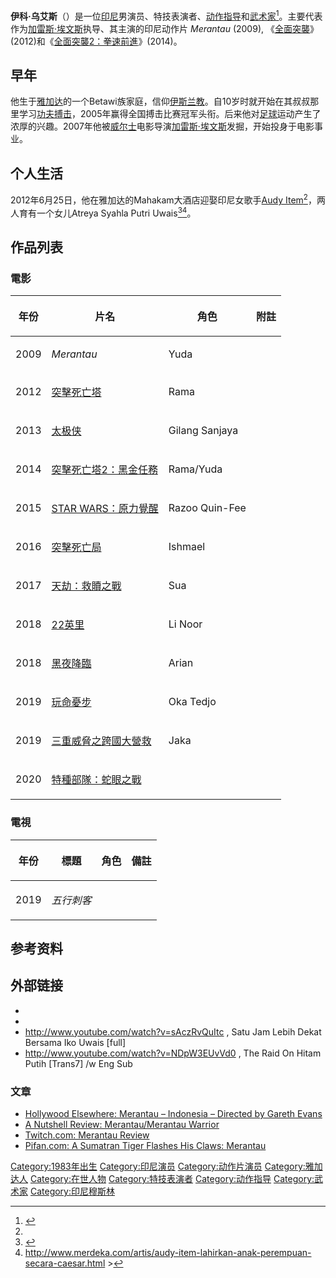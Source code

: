 {{noteTA
|G1=Show
|G2=Movie
|G3=TV
}}
{{藝人
| type = 男演员
| name = 伊科·烏艾斯
| foreignname  = Iko Uwais
| image = Iko_Uwais_by_Sachyn_Mital.jpg
| caption =  2014年3月17日出席在[[纽约市|纽约市]]举办的《[[突袭2：暴徒|突袭2：暴徒]]》首映礼
| imagesize = 
| birth_date = {{Birth date and age|1983|2|12}}
| birth_place = {{IDN}}[[雅加达|雅加达]]
| death_date = 
| death_place =
| nationality = {{IDN}}
| birthname = Qorny Uwais
| homepage =  
| occupation = [[演员|演员]]、[[武术家|武术家]]
| years_active = 2007年至今
| religion = [[伊斯兰教|伊斯兰教]]
|spouse = [[Audy_Item|Audy Item]]<br> (m. 2012)<ref name="#1">{{Cite web |url=http://www.kapanlagi.com/showbiz/selebriti/pulau-kapuk-idaman-bulan-madu-audy-dan-iko-2022f2.html |title=存档副本 |access-date=2014-07-04 |archive-date=2019-08-16 |archive-url=https://web.archive.org/web/20190816061504/https://www.kapanlagi.com/showbiz/selebriti/pulau-kapuk-idaman-bulan-madu-audy-dan-iko-2022f2.html |dead-url=no }}</ref>
}}

'''伊科·乌艾斯'''（{{lang-id|'''Iko Uwais'''}}）是一位[[印尼|印尼]]男演员、特技表演者、[[动作指导|动作指导]]和[[武术家|武术家]]<ref>{{cite news|title= Gareth Evans and Iko Uwais talk ''Merantau''|work= [[Twitch_Film|Twitch Film]]|date= |url= http://twitchfilm.com/interviews/2009/02/gareth-evans-and-iko-uwais-talk-merantau.php|accessdate= 2011-03-21|deadurl= yes|archiveurl= https://web.archive.org/web/20120309052649/http://twitchfilm.com/interviews/2009/02/gareth-evans-and-iko-uwais-talk-merantau.php|archivedate= 2012-03-09}}</ref>。主要代表作为[[加雷斯·埃文斯|加雷斯·埃文斯]]执导、其主演的印尼动作片 ''Merantau'' (2009), 《[[全面突襲|全面突襲]]》(2012)和《[[全面突襲2：拳速前進|全面突襲2：拳速前進]]》(2014)。

==早年==
他生于[[雅加达|雅加达]]的一个Betawi族家庭，信仰[[伊斯兰教|伊斯兰教]]。自10岁时就开始在其叔叔那里学习[[功夫|功夫]][[搏击|搏击]]，2005年赢得全国搏击比赛冠军头衔。后来他对[[足球|足球]]运动产生了浓厚的兴趣。2007年他被[[威尔士|威尔士]]电影导演[[加雷斯·埃文斯|加雷斯·埃文斯]]发掘，开始投身于电影事业。

==个人生活==
2012年6月25日，他在雅加达的Mahakam大酒店迎娶印尼女歌手[[Audy_Item|Audy Item]]<ref name="#1"/>，两人育有一个女儿Atreya Syahla Putri Uwais<ref>{{Cite web |url=http://entertainment.kompas.com/read/2013/10/12/1608294/Iko.Uwais-Audy.Item.Dikaruniai.Anak.Pertama |title=存档副本 |access-date=2014-07-04 |archive-date=2019-05-08 |archive-url=https://web.archive.org/web/20190508211900/https://entertainment.kompas.com/read/2013/10/12/1608294/Iko.Uwais-Audy.Item.Dikaruniai.Anak.Pertama |dead-url=no }}</ref><ref>http://www.merdeka.com/artis/audy-item-lahirkan-anak-perempuan-secara-caesar.html {{Wayback|url=http://www.merdeka.com/artis/audy-item-lahirkan-anak-perempuan-secara-caesar.html |date=20200217162500 }}></ref>。

== 作品列表 ==
===電影===
{| class="wikitable sortable"
|-
! 年份
! 片名
! 角色
! 附註
|-
| 2009 || ''Merantau'' || Yuda || 
|-
| 2012 || [[突擊死亡塔|突擊死亡塔]] || Rama || 
|-
| 2013 || [[太极侠|太极侠]] || Gilang Sanjaya || 
|-
| 2014 || [[突擊死亡塔2：黑金任務|突擊死亡塔2：黑金任務]] || Rama/Yuda || 
|-
| 2015 || [[STAR_WARS：原力覺醒|STAR WARS：原力覺醒]] || Razoo Quin-Fee || 
|-
| 2016 || [[迎頭重擊|突擊死亡局]] || Ishmael || 
|-
| 2017 || [[天劫：救贖之戰|天劫：救贖之戰]] || Sua || 
|-
| 2018 || [[拳力逃脫|22英里]] || Li Noor || 
|-
| 2018 || [https://en.wikipedia.org/wiki/The_Night_Comes_for_Us 黑夜降臨] {{Wayback|url=https://en.wikipedia.org/wiki/The_Night_Comes_for_Us |date=20201112032540 }} || Arian ||
|-
| 2019 || [[玩命憂步|玩命憂步]] || Oka Tedjo ||
|-
| 2019 || [[三重威脅之跨國大營救|三重威脅之跨國大營救]] || Jaka || 
|-
| 2020 || [[特種部隊：蛇眼之戰|特種部隊：蛇眼之戰]] || {{le|師傅 (特種部隊)|Hard Master|師傅}} ||
|}

===電視===
{| class="wikitable sortable"
|-
! 年份
! 標題
! 角色
! class="unsortable" | 備註
|-
|  2019
| ''五行刺客''
|
|
|}

==参考资料==
{{Reflist}}

== 外部链接 ==
{{Commonscat|Iko Uwais}}
*{{IMDb name|3299397|Iko Uwais}}
*{{twitter|iko_uwais}}
*http://www.youtube.com/watch?v=sAczRvQuItc {{Wayback|url=http://www.youtube.com/watch?v=sAczRvQuItc |date=20190222182639 }}, Satu Jam Lebih Dekat Bersama Iko Uwais [full]
*http://www.youtube.com/watch?v=NDpW3EUvVd0 {{Wayback|url=http://www.youtube.com/watch?v=NDpW3EUvVd0 |date=20200229005242 }}, The Raid On Hitam Putih [Trans7] /w Eng Sub

===文章===
*[https://web.archive.org/web/20100119081958/http://hollywood-elsewhere.com/arthouse/2009/10/fantastic-fest-2009-day-seven-day-eight.php Hollywood Elsewhere: Merantau – Indonesia – Directed by Gareth Evans]
*[http://anutshellreview.blogspot.com/2009/11/merantau-merantau-warrior.html A Nutshell Review: Merantau/Merantau Warrior] {{Wayback|url=http://anutshellreview.blogspot.com/2009/11/merantau-merantau-warrior.html |date=20110108003404 }}
*[https://web.archive.org/web/20100621171305/http://twitchfilm.net/reviews/2009/09/pifan-09-review-merantau.php#comments Twitch.com: Merantau Review]
*[https://web.archive.org/web/20110810141201/http://13th.pifan.com/webzine/daily01_view.asp?pk_seq=4516&sc_board_seq=32&sc_num=58&actEvent=view&page=1&edaily_category=20090725 Pifan.com: A Sumatran Tiger Flashes His Claws: Merantau]

{{DEFAULTSORT:Uwais, Iko}}
[[Category:1983年出生|Category:1983年出生]]
[[Category:印尼演员|Category:印尼演员]]
[[Category:动作片演员|Category:动作片演员]]
[[Category:雅加达人|Category:雅加达人]]
[[Category:在世人物|Category:在世人物]]
[[Category:特技表演者|Category:特技表演者]]
[[Category:动作指导|Category:动作指导]]
[[Category:武术家|Category:武术家]]
[[Category:印尼穆斯林|Category:印尼穆斯林]]